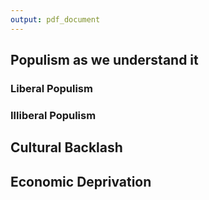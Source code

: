 ```yaml
---
output: pdf_document
---
```


## Populism as we understand it

### Liberal Populism

### Illiberal Populism

## Cultural Backlash

## Economic Deprivation


